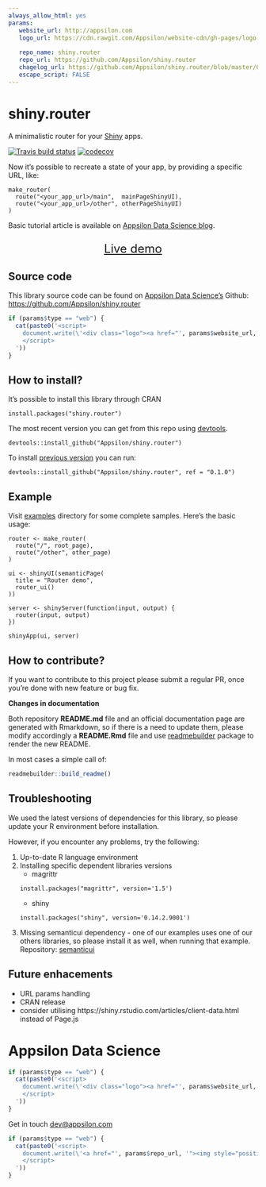 ```yaml
---
always_allow_html: yes
params:
   website_url: http://appsilon.com
   logo_url: https://cdn.rawgit.com/Appsilon/website-cdn/gh-pages/logo-white.png
   
   repo_name: shiny.router
   repo_url: https://github.com/Appsilon/shiny.router
   chagelog_url: https://github.com/Appsilon/shiny.router/blob/master/CHANGELOG.md
   escape_script: FALSE 
---
```


<link href="http://fonts.googleapis.com/css?family=Lato:300,700,300italic|Inconsolata" rel="stylesheet" type="text/css">
<link href='docs/style.css' rel='stylesheet' type='text/css'>

shiny.router
===========

<div class="subheader">

A minimalistic router for your [Shiny](https://shiny.rstudio.com/) apps.
<br>

[![Travis build status](https://travis-ci.org/Appsilon/shiny.router.svg?branch=master)](https://travis-ci.org/Appsilon/shiny.router)
[![codecov](https://codecov.io/gh/Appsilon/shiny.router/branch/master/graph/badge.svg)](https://codecov.io/gh/Appsilon/shiny.router)

</div>

<div class="section level2">
Now it's possible to recreate a state of your app, by providing a specific URL, like: 
```
make_router(
  route("<your_app_url>/main",  mainPageShinyUI),
  route("<your_app_url>/other", otherPageShinyUI)
)
```
<!--
TODO We would like to have a nice graphic explaning routing mechanism
-->
Basic tutorial article is available on [Appsilon Data Science blog](http://blog.appsilon.com/rstats/2016/12/08/shiny.router.html).

<p style="text-align: center; font-size: x-large;">
<a href="http://demo.appsilon.ai/router/">Live demo</a>
</p>

</div>

Source code {.darkslide}
-----------

This library source code can be found on [Appsilon Data Science's](http://appsilon.com) Github:
<br>
[https://github.com/Appsilon/shiny.router](https://github.com/Appsilon/shiny.router)

```r
if (params$type == "web") {
  cat(paste0('<script>
    document.write(\'<div class="logo"><a href="', params$website_url, '"><img alt="Appsilon Data Science" src="', params$logo_url, '"/></a></div>\')
    </script>
  '))
}
```

How to install?
---------------

It's possible to install this library through CRAN 
```
install.packages("shiny.router")
```

The most recent version you can get from this repo using [devtools](https://github.com/hadley/devtools).

```
devtools::install_github("Appsilon/shiny.router")
```

To install [previous version](https://github.com/Appsilon/shiny.router/blob/master/CHANGELOG.md) you can run:
```
devtools::install_github("Appsilon/shiny.router", ref = "0.1.0")
```

Example {.firebrick}
-------
Visit [examples](https://github.com/Appsilon/shiny.router/tree/master/examples) directory for some complete samples.
Here's the basic usage:
```
router <- make_router(
  route("/", root_page),
  route("/other", other_page)
)

ui <- shinyUI(semanticPage(
  title = "Router demo",
  router_ui()
))

server <- shinyServer(function(input, output) {
  router(input, output)
})

shinyApp(ui, server)
```

How to contribute?
-----------------
If you want to contribute to this project please submit a regular PR, once you're done with new feature or bug fix.<br>

**Changes in documentation**

Both repository **README.md** file and an official documentation page are generated with Rmarkdown, so if there is a need to update them, please modify accordingly a **README.Rmd** file  and use [readmebuilder](https://github.com/Appsilon/readmebuilder) package to render the new README.

In most cases a simple call of: 

```r
readmebuilder::build_readme()
```

Troubleshooting {.darkorange}
-----------------
We used the latest versions of dependencies for this library, so please update your R environment before installation.

However, if you encounter any problems, try the following:

1. Up-to-date R language environment
2. Installing specific dependent libraries versions
    * magrittr 
    ```
    install.packages("magrittr", version='1.5') 
    ```
    * shiny
    ```
    install.packages("shiny", version='0.14.2.9001')
    ```

3. Missing semanticui dependency - one of our examples uses one of our others libraries, so please install it as well, when running that example.
Repository: [semanticui](https://github.com/Appsilon/semanticui)

Future enhacements
------------------
* URL params handling
* CRAN release
* consider utilising https://shiny.rstudio.com/articles/client-data.html instead of Page.js


Appsilon Data Science {.footer}
=====================

```r
if (params$type == "web") {
  cat(paste0('<script>
    document.write(\'<div class="logo"><a href="', params$website_url, '"><img alt="Appsilon Data Science" src="', params$logo_url, '" /></a></div><div class="subheader"> We Provide End-to-End Data Science Solutions </div>  \');
    </script>
  '))
}
```

Get in touch [dev@appsilon.com](dev@appsilon.com)

```r
if (params$type == "web") {
  cat(paste0('<script>
    document.write(\'<a href="', params$repo_url, '"><img style="position: absolute; margin: 0; top: 0; right: 0; border: 0;" src="https://camo.githubusercontent.com/38ef81f8aca64bb9a64448d0d70f1308ef5341ab/68747470733a2f2f73332e616d617a6f6e6177732e636f6d2f6769746875622f726962626f6e732f666f726b6d655f72696768745f6461726b626c75655f3132313632312e706e67" alt="Fork me on GitHub" data-canonical-src="https://s3.amazonaws.com/github/ribbons/forkme_right_darkblue_121621.png"></a>\');
    </script>
  '))
}
```


